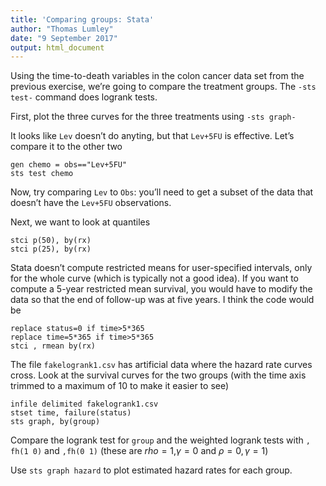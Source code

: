 ```yaml
---
title: 'Comparing groups: Stata'
author: "Thomas Lumley"
date: "9 September 2017"
output: html_document
---
```




Using the time-to-death variables in the colon cancer data set from the previous exercise, we're going to compare the treatment groups.  The `-sts test-` command does logrank tests.


First,  plot the three curves for the three treatments using `-sts graph-`

It looks like `Lev` doesn't do anyting, but that `Lev+5FU` is effective. Let's compare it to the other two

```
gen chemo = obs=="Lev+5FU"
sts test chemo
```


Now, try comparing `Lev` to `Obs`: you'll need to get a subset of the data that doesn't have the `Lev+5FU` observations.

Next, we want to look at quantiles

```
stci p(50), by(rx)
stci p(25), by(rx)
```

Stata doesn't compute restricted means for user-specified intervals, only for the whole curve (which is typically not a good idea).  If you want to compute a 5-year restricted mean survival, you would have to modify the data so that the end of follow-up was at five years.  I think the code would be

```
replace status=0 if time>5*365
replace time=5*365 if time>5*365
stci , rmean by(rx)
```


The file `fakelogrank1.csv` has artificial data where the hazard rate curves cross.  Look at the survival curves for the two groups (with the time axis trimmed to a maximum of 10 to make it easier to see)

```
infile delimited fakelogrank1.csv
stset time, failure(status)
sts graph, by(group)
```

Compare the logrank test for `group` and the weighted logrank tests with `, fh(1 0)` and `,fh(0 1)` (these are $rho=1$,$\gamma=0$ and $\rho=0, \gamma=1$)

Use `sts graph hazard` to plot estimated hazard rates for each group. 